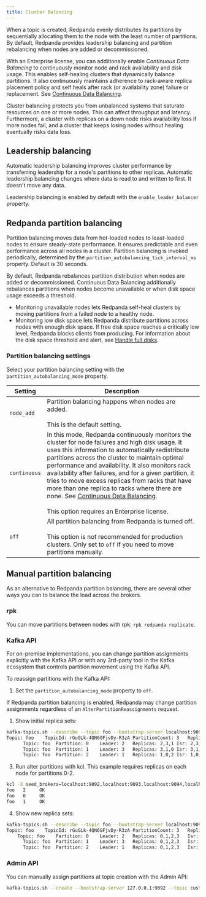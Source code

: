 ```yaml
---
title: Cluster Balancing
---
```


<head>
    <meta name="title" content="Cluster balancing | Redpanda Docs"/>
    <meta name="description" content="For balanced clusters, Redpanda provide leadership balancing and partition balancing. It also supports manual partition balancing with rpk and with the Kafka API and the Admin API."/>
</head>

When a topic is created, Redpanda evenly distributes its partitions by sequentially allocating them to the node with the least number of partitions. By default, Redpanda provides leadership balancing and partition rebalancing when nodes are added or decommissioned. 

With an Enterprise license, you can additionally enable *Continuous Data Balancing* to continuously monitor node and rack availability and disk usage. This enables self-healing clusters that dynamically balance partitions. It also continuously maintains adherence to rack-aware replica placement policy and self heals after rack (or availability zone) failure or replacement. See [Continuous Data Balancing](../continuous-data-balancing).

Cluster balancing protects you from unbalanced systems that saturate resources on one or more nodes. This can affect throughput and latency. Furthermore, a cluster with replicas on a down node risks availability loss if more nodes fail, and a cluster that keeps losing nodes without healing eventually risks data loss.

## Leadership balancing

Automatic leadership balancing improves cluster performance by transferring leadership for a node's partitions to other replicas. Automatic leadership balancing changes where data is read to and written to first. It doesn't move any data.

Leadership balancing is enabled by default with the `enable_leader_balancer` property.

## Redpanda partition balancing

Partition balancing moves data from hot-loaded nodes to least-loaded nodes to ensure steady-state performance. It ensures predictable and even performance across all nodes in a cluster. Partition balancing is invoked periodically, determined by the `partition_autobalancing_tick_interval_ms` property. Default is 30 seconds.

By default, Redpanda rebalances partition distribution when nodes are added or decommissioned. Continuous Data Balancing additionally rebalances partitions when nodes become unavailable or when disk space usage exceeds a threshold. 

* Monitoring unavailable nodes lets Redpanda self-heal clusters by moving partitions from a failed node to a healthy node.
* Monitoring low disk space lets Redpanda distribute partitions across nodes with enough disk space. If free disk space reaches a critically low level, Redpanda blocks clients from producing. For information about the disk space threshold and alert, see [Handle full disks](../disk-utilization/#handle-full-disks).

### Partition balancing settings

Select your partition balancing setting with the `partition_autobalancing_mode` property. 

| Setting      | Description |
| ----------- | ----------- |
| `node_add`      | Partition balancing happens when nodes are added.  <br /><br />This is the default setting.|
| `continuous`   | In this mode, Redpanda continuously monitors the cluster for node failures and high disk usage. It uses this information to automatically redistribute partitions across the cluster to maintain optimal performance and availability. It also monitors rack availability after failures, and for a given partition, it tries to move excess replicas from racks that have more than one replica to racks where there are none. See [Continuous Data Balancing](../continuous-data-balancing).<br /><br />This option requires an Enterprise license.         |
| `off`     | All partition balancing from Redpanda is turned off. <br /><br />This option is not recommended for production clusters. Only set to `off` if you need to move partitions manually.   |

## Manual partition balancing

As an alternative to Redpanda partition balancing, there are several other ways you can to balance the load across the brokers.

### rpk

You can move partitions between nodes with rpk: `rpk redpanda replicate`.

### Kafka API

For on-premise implementations, you can change partition assignments explicitly with the Kafka API or with any 3rd-party tool in the Kafka ecosystem that controls partition movement using the Kafka API. 

To reassign partitions with the Kafka API:

1. Set the `partition_autobalancing_mode` property to `off`.

  If Redpanda partition balancing is enabled, Redpanda may change partition assignments regardless of an `AlterPartitionReassignments` request.

1. Show initial replica sets:

  ```bash
  kafka-topics.sh --describe --topic foo --bootstrap-server localhost:9092,localhost:9093,localhost:9094,localhost:9095
  Topic: foo	TopicId: rGuGLk-4QN6GFjvDy-R3zA	PartitionCount: 3	ReplicationFactor: 3	Configs: 
    	Topic: foo	Partition: 0	Leader: 2	Replicas: 2,3,1	Isr: 2,3,1
    	Topic: foo	Partition: 1	Leader: 3	Replicas: 3,1,0	Isr: 3,1,0
	    Topic: foo	Partition: 2	Leader: 1	Replicas: 1,0,2	Isr: 1,0,2
  ```

3. Run alter partitions with kcl. This example requires replicas on each node for partitions 0-2.

  ```bash
  kcl -X seed_brokers=localhost:9092,localhost:9093,localhost:9094,localhost:9095 --no-config-file admin partas alter 'foo:0->0,1,2,3;1->0,1,2,3;2->0,1,2,3'
  foo   2     OK    
  foo   0     OK    
  foo   1     OK    
  ```

4. Show new replica sets:

  ```bash
  kafka-topics.sh --describe --topic foo --bootstrap-server localhost:9092,localhost:9093,localhost:9094,localhost:9095
  Topic: foo	TopicId: rGuGLk-4QN6GFjvDy-R3zA	PartitionCount: 3	ReplicationFactor: 4	Configs: 
      Topic: foo	Partition: 0	Leader: 2	Replicas: 0,1,2,3	Isr: 2,3,1,0
	    Topic: foo	Partition: 1	Leader: 3	Replicas: 0,1,2,3	Isr: 3,1,0,2
	    Topic: foo	Partition: 2	Leader: 1	Replicas: 0,1,2,3	Isr: 1,0,2,3
  ```

### Admin API

You can manually assign partitions at topic creation with the Admin API: 

```bash
kafka-topics.sh --create --bootstrap-server 127.0.0.1:9092 --topic custom-assignment --replica-assignment 0:1:2,0:1:2,0:1:2 
```